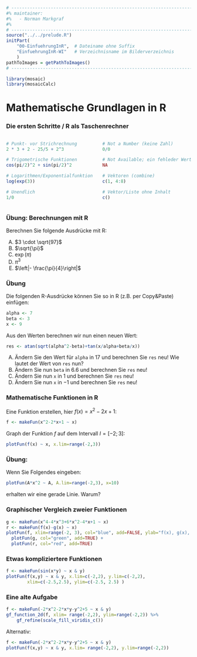 ```r
# ---------------------------------------------------------------------------
#% maintainer:
#%   - Norman Markgraf
#%
# ---------------------------------------------------------------------------
source("../../prelude.R")
initPart(
    "00-EinfuehrungInR",  # Dateiname ohne Suffix
    "EinfuehrungInR-WI"   # Verzeichnisname im Bilderverzeichnis 
    )
pathToImages = getPathToImages()
# ---------------------------------------------------------------------------

library(mosaic)
library(mosaicCalc)
```






# Mathematische Grundlagen in R

### Die ersten Schritte / **R** als Taschenrechner
:::::::::::::: {.columns}
::: {.column width="49%"}
```r
# Punkt- vor Strichrechnung
2 * 3 + 2 - 25/5 + 2^3
```
```r
# Trigometrische Funktionen
cos(pi/2)^2 + sin(pi/2)^2
```
```r
# Logarithmen/Exponentialfunktion
log(exp(3))
```
```r
# Unendlich
1/0
```
:::
::: {.column width="49%"}
```r
# Not a Number (keine Zahl)
0/0
```
```r
# Not Available; ein fehleder Wert
NA
```
```r
# Vektoren (combine)
c(1, 4:8)
```
```r
# Vektor/Liste ohne Inhalt
c()
```
:::
::::::::::::::

### Übung: Berechnungen mit R {.exercise}

Berechnen Sie folgende Ausdrücke mit R:

A.  $3 \cdot \sqrt{97}$
B.  $\sqrt{\pi}$
C.  $\exp(\pi)$
D.  $\pi^3$
E.  $\left|- \frac{\pi}{4}\right|$





### Übung {.exercise}

Die folgenden R-Ausdrücke können Sie so in R (z.B. per Copy&Paste) einfügen:
```r
alpha <- 7
beta <- 3
x <- 9
```

Aus den Werten berechnen wir nun einen neuen Wert:
```r
res <- atan(sqrt(alpha^2-beta)+tan(x/alpha+beta/x))
```

A.  Ändern Sie den Wert für `alpha` in 17 und berechnen Sie `res` neu! Wie lautet der Wert von `res` nun?
B.  Ändern Sie nun `beta` in $6.6$ und berechnen Sie `res` neu!
C.  Ändern Sie nun `x` in $1$ und berechnen Sie `res` neu!
D.  Ändern Sie nun `x` in $-1$ und berechnen Sie `res` neu!


### Mathematische Funktionen in R

Eine Funktion erstellen, hier $f(x) = x^2-2x+1$:
```r
f <- makeFun(x^2-2*x+1 ~ x)
```

Graph der Funktion $f$ auf dem Intervall $I=[-2; 3]$:
```r
plotFun(f(x) ~ x, x.lim=range(-2,3))
```

### Übung: {.exercise}

Wenn Sie Folgendes eingeben:

```r
plotFun(A*x^2 ~ A, A.lim=range(-2,3), x=10)
```

erhalten wir eine gerade Linie. Warum?

### Graphischer Vergleich zweier Funktionen

```r
g <- makeFun(x^4-4*x^3+6*x^2-4*x+1 ~ x)
r <- makeFun(f(x)-g(x) ~ x)
plotFun(f, xlim=range(-2, 3), col="blue", add=FALSE, ylab="f(x), g(x), r(x)") +
  plotFun(g, col="green", add=TRUE) +
  plotFun(r, col="red", add=TRUE)

```

### Etwas kompliziertere Funktionen

```r
f <- makeFun(sin(x*y) ~ x & y)
plotFun(f(x,y) ~ x & y, x.lim=c(-2,2), y.lim=c(-2,2), 
        xlim=c(-2.5,2.5), ylim=c(-2.5, 2.5) )
```

### Eine alte Aufgabe 


```r
f <- makeFun(-2*x^2-2*x*y-y^2+5 ~ x & y)
gf_function_2d(f, xlim= range(-2,2), ylim=range(-2,2)) %>%
    gf_refine(scale_fill_viridis_c())
```

Alternativ:

```r
f <- makeFun(-2*x^2-2*x*y-y^2+5 ~ x & y)
plotFun(f(x,y) ~ x & y, x.lim= range(-2,2), y.lim=range(-2,2)) 
```